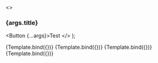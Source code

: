 
<Meta
  title="Design-system/widgets/Secondary button test"
  component={TestComponent}
/>

  <>
    <h3>{args.title}</h3>
    <TestComponent>
      <Button {...args}>Test</Button>
    </TestComponent>
  </>
);

<Canvas>
  <Story
    name="secondary"
    args={{
      title: "Secondary",
      variant: "secondary",
    }}
  >
    {Template.bind({})}
  </Story>
  <Story
    name="secondary hover"
    args={{
      title: "Secondary hover",
      variant: "secondary",
      isHover: true,
    }}
  >
    {Template.bind({})}
  </Story>
  <Story
    name="secondary active"
    args={{
      title: "Secondary active",
      variant: "secondary",
      isActive: true,
    }}
  >
    {Template.bind({})}
  </Story>
  <Story
    name="secondary disabled"
    args={{
      title: "Secondary disabled",
      variant: "secondary",
      isDisabled: true,
    }}
  >
    {Template.bind({})}
  </Story>
</Canvas>
